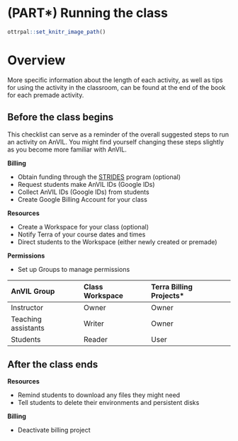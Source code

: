 # (PART\*) Running the class {-}


```r
ottrpal::set_knitr_image_path()
```

# Overview

More specific information about the length of each activity, as well as tips for using the activity in the classroom, can be found at the end of the book for each premade activity.

## Before the class begins

This checklist can serve as a reminder of the overall suggested steps to run an activity on AnVIL. You might find yourself changing these steps slightly as you become more familiar with AnVIL.

**Billing**

- Obtain funding through the [STRIDES](https://datascience.nih.gov/strides) program (optional)
- Request students make AnVIL IDs (Google IDs) 
- Collect AnVIL IDs (Google IDs) from students
- Create Google Billing Account for your class

**Resources**

- Create a Workspace for your class (optional)
- Notify Terra of your course dates and times
- Direct students to the Workspace (either newly created or premade)

**Permissions**

- Set up Groups to manage permissions

| AnVIL Group         | Class Workspace | Terra Billing Projects*|
|:--------------------|:----------------|:-----------------------|
| Instructor          | Owner           | Owner                  |
| Teaching assistants | Writer          | Owner                  |
| Students            | Reader          | User                   |


## After the class ends

**Resources**

- Remind students to download any files they might need
- Tell students to delete their environments and persistent disks

**Billing**

- Deactivate billing project


